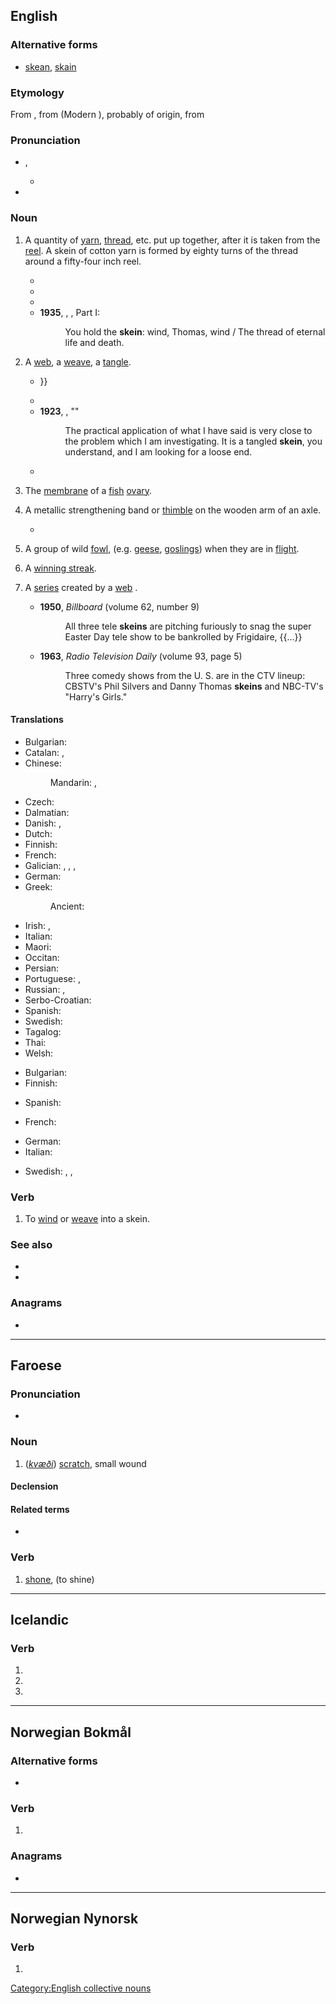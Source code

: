==English==

===Alternative forms===
* {{qualifier|obsolete}} [[skean]], [[skain]]

===Etymology===
From {{inh|en|enm|skayne}}, from {{der|en|fro|escaigne}} (Modern {{cog|fr|écagne}}), probably of {{der|en|cel-pro|-}} origin, from {{der|en|ine-pro|*skend-||to split off}}

===Pronunciation===
* {{enPR|skān}}, {{IPA|en|/skeɪn/}}
** {{audio|en|LL-Q1860 (eng)-Vealhurl-skein.wav|Audio (UK)}}
* {{rhymes|en|eɪn|s=1}}

===Noun===
{{en-noun}}

# {{senseid|en|gathering of yarn etc}} A quantity of [[yarn]], [[thread]], etc. put up together, after it is taken from the [[reel]]. A skein of cotton yarn is formed by eighty turns of the thread around a fifty-four inch reel.
#* {{RQ:Shakespeare Shrew|act=IV|scene=iii|page=224|passage=Brau'd in mine owne houſe with a '''skeine''' of thred: / Away thou Ragge, thou quantitie, thou remnant,}}
#* {{RQ:Wilde Dorian Gray|chapter=1|passage=“How horribly unjust of you!” cried Lord Henry, tilting his hat back and looking up at the little clouds that, like ravelled '''skeins''' of glossy white silk, were drifting across the hollowed turquoise of the summer sky.}}
#* {{RQ:Woolf Voyage Out|chapter=XV|passage=The embroidery, which was a matter for thought, the design being difficult and the colours wanting consideration, brought lapses into the dialogue when she seemed to be engrossed in her '''skeins''' of silk, or, with head a little drawn back and eyes narrowed, considered the effect of the whole.}}
#* '''1935''', {{w|T.S. Eliot}}, ''{{w|Murder in the Cathedral}}'', Part I:
#*: You  hold the '''skein''': wind, Thomas, wind / The thread of eternal life and death.
# {{lb|en|figuratively}} A [[web]], a [[weave]], a [[tangle]].
#* {{RQ:Hardy Tess|passage=He watched her pretty and unconscious munching through the '''skeins''' of smoke that pervaded the tent{{...|, and Tess Durbeyfield did not divine, as she innocently looked down at the roses in her bosom, that there behind the blue narcotic haze was potentially the “tragic mischief” of her drama—one who stood fair to be the blood-red ray in the spectrum of her young life.}}}}
#* {{RQ:Wells Ann Veronica|chapter=13|page=289|passage=But when she turned her thoughts to Morningside Park she perceived the tangled '''skein''' of life was now to be further complicated by his romantic importunity.}}
#* '''1923''', {{w|Arthur Conan Doyle}}, "{{w|The Adventure of the Creeping Man}}"
#*: The practical application of what I have said is very close to the problem which I am investigating. It is a tangled '''skein''', you understand, and I am looking for a loose end.
#* {{quote-journal|en|author=Mark Landler|title=Prince Andrew’s Uncertain Legal Fate Casts Shadow on Britain’s Royals|work=The New York Times|date=2022-01-04|url=https://www.nytimes.com/2022/01/04/world/europe/prince-andrew-sexual-abuse-royal-family.html|issn=0362-4331|passage=It was the latest in a '''skein''' of legal maneuvers by the prince’s lawyers to defuse Ms. Giuffre’s case.}}
# {{lb|en|zoology}} The [[membrane]] of a [[fish]] [[ovary]].
# {{qualifier|wagonmaking}} A metallic strengthening band or [[thimble]] on the wooden arm of an axle.
#* {{quote-text|en|1862|T. Hughes|work=History of the US|passage= One of the free-state settlers went to the blacksmith's shop unarmed, carrying a waggon '''skein''' to be repaired.}}
# {{lb|en|zoology|UK|dialect}} A group of wild [[fowl]], (e.g. [[goose|geese]], [[gosling]]s) when they are in [[flight]].
# {{lb|en|sports}} A [[winning streak]].
# {{lb|en|radio|television|dated}} A [[series]] created by a [[web]] {{gloss|major broadcasting network}}.
#* '''1950''', ''Billboard'' (volume 62, number 9)
#*: All three tele '''skeins''' are pitching furiously to snag the super Easter Day tele show to be bankrolled by Frigidaire, {{...}}
#* '''1963''', ''Radio Television Daily'' (volume 93, page 5)
#*: Three comedy shows from the U. S. are in the CTV lineup: CBSTV's Phil Silvers and Danny Thomas '''skeins''' and NBC-TV's "Harry's Girls."

====Translations====
{{trans-top|quantity of yarn}}
* Bulgarian: {{t|bg|чиле|n}}
* Catalan: {{t|ca|madeixa|f}}, {{t+|ca|troca|f}}
* Chinese:
*: Mandarin: {{t+|cmn|綹|sc=Hani}}, {{t+|cmn|绺|tr=liǔ|sc=Hani}}
* Czech: {{t|cs|přadeno|n}}
* Dalmatian: {{t|dlm|matuos|m}}
* Danish: {{t|da|fed|n}}, {{t+|da|dukke|c}}
* Dutch: {{t+|nl|vendel|n}}
* Finnish: {{t+|fi|vyyhti}}
* French: {{t+|fr|écheveau|m}}
* Galician: {{t|gl|madeixa|f}}, {{t|gl|mea|f}}, {{t|gl|meada|f}}, {{t+|gl|maraña|f}}
* German: {{t+|de|Strang|m}}
* Greek:
*: Ancient: {{t|grc|κλωστήρ|m|sc=polytonic}}
{{trans-mid}}
* Irish: {{t|ga|scáinne|f}}, {{t|ga|scáinne|f}}
* Italian: {{t+|it|matassa|f}}
* Maori: {{t|mi|pōkai}}
* Occitan: {{t|oc|madaissa|f}}
* Persian: {{t+|fa|کلاف|sc=fa-Arab}}
* Portuguese: {{t+|pt|meada|f}}, {{t+|pt|madeixa|f}}
* Russian: {{t|ru|мото́к пря́жи|m}}, {{t+|ru|мото́к|m}}
* Serbo-Croatian: {{t+|sh|klupko|n}}
* Spanish: {{t+|es|madeja|f}}
* Swedish: {{t+|sv|härva|c}}
* Tagalog: {{t|tl|labay}}
* Thai: {{t+|th|ไจ}}
* Welsh: {{t|cy|cengl|f}}
{{trans-bottom}}

{{trans-top|figuratively: tangle}}
* Bulgarian: {{t+|bg|бъркотия|f}}
* Finnish: {{t+|fi|vyyhti}}
{{trans-mid}}
* Spanish: {{t+|es|enredo|m}}
{{trans-bottom}}

{{trans-top|zoology: fish ovary membrane}}
* French: {{t|fr|membrane des oeufs|f}}
{{trans-mid}}
{{trans-bottom}}

{{trans-top|wagonmaking: metallic strengthening}}
{{trans-mid}}
{{trans-bottom}}

{{trans-top|zoology: wild fowl in flight}}
* German: {{t+|de|Schar|f}}
* Italian: {{t+|it|stormo|m}}
{{trans-mid}}
* Swedish: {{t|sv|fylking|c}}, {{t+|sv|plogformation|c}}, {{t|sv|v-formation|c}}
{{trans-bottom}}

{{trans-see|winning streak}}

===Verb===
{{en-verb}}

# To [[wind]] or [[weave]] into a skein.

===See also===
* {{l|en|gaggle}}
* {{l|en|wedge}}

===Anagrams===
* {{anagrams|en|a=eikns|Kines|Knies|Neski|Nikes|Sinke|e-skin|inkes|kines}}

[[Category:English collective nouns]]

----

==Faroese==

===Pronunciation===
* {{IPA|fo|/skaiːn/}}

===Noun===
{{fo-noun|f|skeinar|skeinir}}

# (''[[kvæði]]'') [[scratch]], small wound

====Declension====
{{fo-decl-noun-f2|skein}}

====Related terms====
* {{sense|common}} {{l|fo|skeina}}

===Verb===
{{head|fo|verb form}}

# [[shone]], {{inflection of|fo|skína||s|past}} (to shine)

----

==Icelandic==

===Verb===
{{is-verb form}}

# {{verb form of|is|skína||1s|past|act|ind}}
# {{verb form of|is|skína||3s|past|act|ind}}
# {{verb form of|is|skeina||2s|act|imp}}

----

==Norwegian Bokmål==

===Alternative forms===
* {{l|nb|skinte}}

===Verb===
{{head|nb|verb form}}

# {{inflection of|nb|skinne||simple past}}

===Anagrams===
* {{anagrams|nb|kisen|kneis|knise|ksien|nikse|siken|sinke|Skien|skien|sneik|snike}}

----

==Norwegian Nynorsk==

===Verb===
{{head|nn|verb form}}

# {{inflection of|nn|skina||past}}